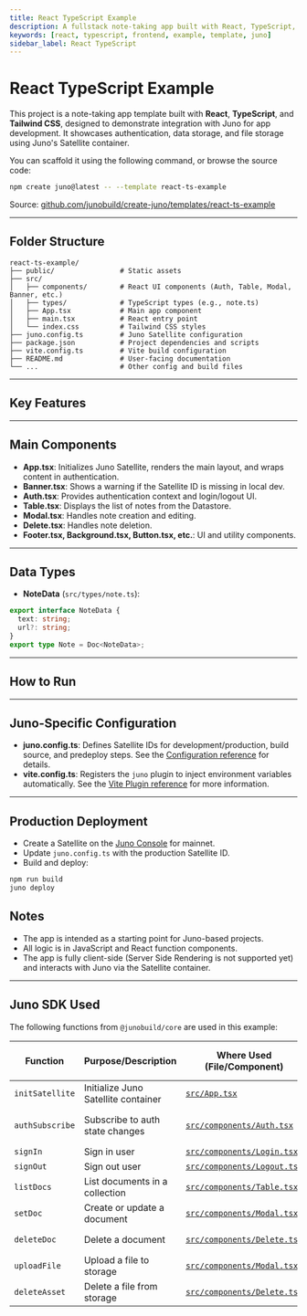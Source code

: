 ```yaml
---
title: React TypeScript Example
description: A fullstack note-taking app built with React, TypeScript, and Tailwind CSS using Juno for authentication, data, and file storage.
keywords: [react, typescript, frontend, example, template, juno]
sidebar_label: React TypeScript
---
```


# React TypeScript Example

This project is a note-taking app template built with **React**, **TypeScript**, and **Tailwind CSS**, designed to demonstrate integration with Juno for app development. It showcases authentication, data storage, and file storage using Juno's Satellite container.

You can scaffold it using the following command, or browse the source code:

```bash
npm create juno@latest -- --template react-ts-example
```

Source: [github.com/junobuild/create-juno/templates/react-ts-example](https://github.com/junobuild/create-juno/tree/main/templates/react-ts-example)

---

## Folder Structure

```
react-ts-example/
├── public/                # Static assets
├── src/
│   ├── components/        # React UI components (Auth, Table, Modal, Banner, etc.)
│   ├── types/             # TypeScript types (e.g., note.ts)
│   ├── App.tsx            # Main app component
│   ├── main.tsx           # React entry point
│   └── index.css          # Tailwind CSS styles
├── juno.config.ts         # Juno Satellite configuration
├── package.json           # Project dependencies and scripts
├── vite.config.ts         # Vite build configuration
├── README.md              # User-facing documentation
└── ...                    # Other config and build files
```

---

## Key Features


<KeyFeatures />

---

## Main Components

- **App.tsx**: Initializes Juno Satellite, renders the main layout, and wraps content in authentication.
- **Banner.tsx**: Shows a warning if the Satellite ID is missing in local dev.
- **Auth.tsx**: Provides authentication context and login/logout UI.
- **Table.tsx**: Displays the list of notes from the Datastore.
- **Modal.tsx**: Handles note creation and editing.
- **Delete.tsx**: Handles note deletion.
- **Footer.tsx, Background.tsx, Button.tsx, etc.**: UI and utility components.

---

## Data Types

- **NoteData** (`src/types/note.ts`):

```ts
export interface NoteData {
  text: string;
  url?: string;
}
export type Note = Doc<NoteData>;
```

---

## How to Run


<HowToStart />


<CreateSatellite />


<HowToRun />

---

## Juno-Specific Configuration

- **juno.config.ts**: Defines Satellite IDs for development/production, build source, and predeploy steps. See the [Configuration reference](../../reference/configuration.mdx) for details.
- **vite.config.ts**: Registers the `juno` plugin to inject environment variables automatically. See the [Vite Plugin reference](../../reference/plugins.mdx#vite-plugin) for more information.

---

## Production Deployment

- Create a Satellite on the [Juno Console](https://console.juno.build) for mainnet.
- Update `juno.config.ts` with the production Satellite ID.
- Build and deploy:

```bash
npm run build
juno deploy
```

## Notes

- The app is intended as a starting point for Juno-based projects.
- All logic is in JavaScript and React function components.
- The app is fully client-side (Server Side Rendering is not supported yet) and interacts with Juno via the Satellite container.

---

## Juno SDK Used

The following functions from `@junobuild/core` are used in this example:

| Function        | Purpose/Description                 | Where Used (File/Component)                                                                                                            | Juno Docs/Source Reference                                                                    |
| --------------- | ----------------------------------- | -------------------------------------------------------------------------------------------------------------------------------------- | --------------------------------------------------------------------------------------------- |
| `initSatellite` | Initialize Juno Satellite container | [`src/App.tsx`](https://github.com/junobuild/create-juno/blob/main/templates/react-ts-example/src/App.tsx)                             | [Initialization](../../setup-the-sdk#initialization)                                          |
| `authSubscribe` | Subscribe to auth state changes     | [`src/components/Auth.tsx`](https://github.com/junobuild/create-juno/blob/main/templates/react-ts-example/src/components/Auth.tsx)     | [Listening to Auth Changes](../../build/authentication/development#listening-to-auth-changes) |
| `signIn`        | Sign in user                        | [`src/components/Login.tsx`](https://github.com/junobuild/create-juno/blob/main/templates/react-ts-example/src/components/Login.tsx)   | [Sign-in](../../build/authentication/development#sign-in)                                     |
| `signOut`       | Sign out user                       | [`src/components/Logout.tsx`](https://github.com/junobuild/create-juno/blob/main/templates/react-ts-example/src/components/Logout.tsx) | [Sign-out](../../build/authentication/development#sign-out)                                   |
| `listDocs`      | List documents in a collection      | [`src/components/Table.tsx`](https://github.com/junobuild/create-juno/blob/main/templates/react-ts-example/src/components/Table.tsx)   | [List documents](../../build/datastore/development#list-documents)                            |
| `setDoc`        | Create or update a document         | [`src/components/Modal.tsx`](https://github.com/junobuild/create-juno/blob/main/templates/react-ts-example/src/components/Modal.tsx)   | [Add a document](../../build/datastore/development#add-a-document)                            |
| `deleteDoc`     | Delete a document                   | [`src/components/Delete.tsx`](https://github.com/junobuild/create-juno/blob/main/templates/react-ts-example/src/components/Delete.tsx) | [Delete a document](../../build/datastore/development#delete-a-document)                      |
| `uploadFile`    | Upload a file to storage            | [`src/components/Modal.tsx`](https://github.com/junobuild/create-juno/blob/main/templates/react-ts-example/src/components/Modal.tsx)   | [Upload file](../../build/storage/development#upload-file)                                    |
| `deleteAsset`   | Delete a file from storage          | [`src/components/Delete.tsx`](https://github.com/junobuild/create-juno/blob/main/templates/react-ts-example/src/components/Delete.tsx) | [Delete asset](../../build/storage/development#delete-asset)                                  |
